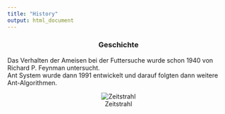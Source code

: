 ```yaml
---
title: "History"
output: html_document
---
```



<center>
### Geschichte
</center>

Das Verhalten der Ameisen bei der Futtersuche wurde schon 1940 von Richard P. Feynman untersucht.<br>
Ant System wurde dann 1991 entwickelt und darauf folgten dann weitere Ant-Algorithmen.

<center>
![Zeitstrahl](../img/timeline.png)
</center>
